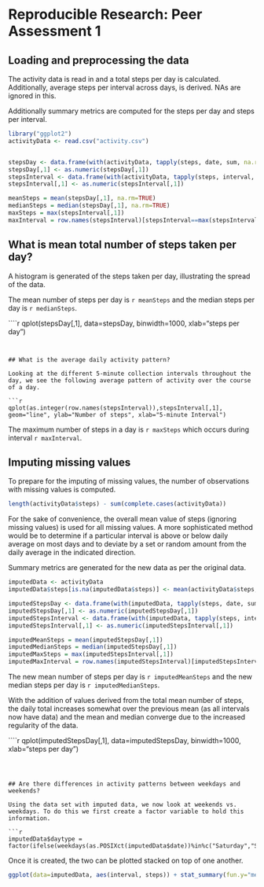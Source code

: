 # Reproducible Research: Peer Assessment 1


## Loading and preprocessing the data

The activity data is read in and a total steps per day is calculated. Additionally, average steps per interval across days, is derived. NAs are ignored in this.

Additionally summary metrics are computed for the steps per day and steps per interval.

```r
library("ggplot2")
activityData <- read.csv("activity.csv")


stepsDay <- data.frame(with(activityData, tapply(steps, date, sum, na.rm=TRUE)))
stepsDay[,1] <- as.numeric(stepsDay[,1])
stepsInterval <- data.frame(with(activityData, tapply(steps, interval, mean, na.rm=TRUE)))
stepsInterval[,1] <- as.numeric(stepsInterval[,1])

meanSteps = mean(stepsDay[,1], na.rm=TRUE)
medianSteps = median(stepsDay[,1], na.rm=TRUE)
maxSteps = max(stepsInterval[,1])
maxInterval = row.names(stepsInterval)[stepsInterval==max(stepsInterval)]

```


## What is mean total number of steps taken per day?

A histogram is generated of the steps taken per day, illustrating the spread of the data.

The mean number of steps per day is `r meanSteps` and the median steps per day is `r medianSteps`.

````r
qplot(stepsDay[,1], data=stepsDay, binwidth=1000, xlab="steps per day")

```


## What is the average daily activity pattern?

Looking at the different 5-minute collection intervals throughout the day, we see the following average pattern of activity over the course of a day.

```r
qplot(as.integer(row.names(stepsInterval)),stepsInterval[,1], geom="line", ylab="Number of steps", xlab="5-minute Interval")
```

The maximum number of steps in a day is `r maxSteps` which occurs during interval `r maxInterval`. 

## Imputing missing values

To prepare for the imputing of missing values, the number of observations with missing values is computed.

```r
length(activityData$steps) - sum(complete.cases(activityData))
```

For the sake of convenience, the overall mean value of steps (ignoring missing values) is used for all missing values. A more sophisticated method would be to determine if a particular interval is above or below daily average on most days and to deviate by a set or random amount from the daily average in the indicated direction.

Summary metrics are generated for the new data as per the original data.


```r

imputedData <- activityData
imputedData$steps[is.na(imputedData$steps)] <- mean(activityData$steps, na.rm = TRUE)

imputedStepsDay <- data.frame(with(imputedData, tapply(steps, date, sum)))
imputedStepsDay[,1] <- as.numeric(imputedStepsDay[,1])
imputedStepsInterval <- data.frame(with(imputedData, tapply(steps, interval, mean)))
imputedStepsInterval[,1] <- as.numeric(imputedStepsInterval[,1])

imputedMeanSteps = mean(imputedStepsDay[,1])
imputedMedianSteps = median(imputedStepsDay[,1])
imputedMaxSteps = max(imputedStepsInterval[,1])
imputedMaxInterval = row.names(imputedStepsInterval)[imputedStepsInterval==max(imputedStepsInterval)]

```

The new mean number of steps per day is `r imputedMeanSteps` and the new median steps per day is `r imputedMedianSteps`.

With the addition of values derived from the total mean number of steps, the daily total increases somewhat over the previous mean (as all intervals now have data) and the mean and median converge due to the increased regularity of the data.

````r
qplot(imputedStepsDay[,1], data=imputedStepsDay, binwidth=1000, xlab="steps per day")

```



## Are there differences in activity patterns between weekdays and weekends?

Using the data set with imputed data, we now look at weekends vs. weekdays. To do this we first create a factor variable to hold this information.

```r
imputedData$daytype = factor(ifelse(weekdays(as.POSIXct(imputedData$date))%in%c("Saturday","Sunday"),"Weekend","Weekday"))
```

Once it is created, the two can be plotted stacked on top of one another.

```r
ggplot(data=imputedData, aes(interval, steps)) + stat_summary(fun.y="mean", geom="line") + facet_grid(daytype ~ .)

```